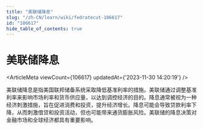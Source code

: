 ```yaml
---
title: "美联储降息"
slug: "/zh-CN/learn/wiki/fedratecut-106617"
id: "106617"
hide_table_of_contents: true
---
```



<Breadcrumbs current="美联储降息" />

# 美联储降息

<ArticleMeta viewCount={106617} updatedAt={'2023-11-30 14:20:19'} />
<div className='border-solid border-b border-t-0 my-4 border-[var(--ifm-color-gray-300)]' />

美联储降息是指美国联邦储备系统采取降低基准利率的措施。美联储通过调整基准利率来影响市场利率和货币供应量，以达到调控经济的目的。降息通常被视为一种经济刺激措施，旨在促进消费和投资，提升经济增长。降息可能会导致贷款利率下降，从而刺激借贷和投资活动，但也可能带来通货膨胀风险。美联储的降息决策对金融市场和全球经济都具有重要影响。
